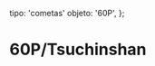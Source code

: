 
  tipo: 'cometas'
  objeto: '60P',
};

# 60P/Tsuchinshan

<Imagen
  src="registro/60P_20190426_60ptsuchinshan_20190426_i88.jpg"
  fecha="20190426"
/>

<Imagen
  src="registro/60P_20190309_60p_20190209_i88jpg.jpg"
  fecha="20190309"
/>